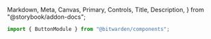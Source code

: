   Markdown,
  Meta,
  Canvas,
  Primary,
  Controls,
  Title,
  Description,
} from "@storybook/addon-docs";


<Meta of={stories} />

```ts
import { ButtonModule } from "@bitwarden/components";
```

<Title />

### Default / Secondary

<Primary />

<Controls />

## Guidelines

### Choosing the `<a>` or `<button>`

Buttons can use either the `<a>` or `<button>` tags. Choose which based on the action the button
takes:

- If navigating to a new page, use `<a>`
- If taking an action on the current page use `<button>`
- If the button launches a dialog, use `<button>`

### Groups

Groups of buttons should be separated by a `0.5` rem gap. Usually accomplished by using the
`tw-gap-2` class in the button group container.

Groups within page content, dialog footers or forms should have the `primary` call to action placed
to left. Groups in headers and navigational areas should have the `primary` call to action on the
right.

## Styles

There are 3 main styles for the button: Primary, Secondary, and Danger.

### Default / Secondary

The secondary styling(shown above) should be used for secondary calls to action. An action is
"secondary" if it relates indirectly to the purpose of a page. There may be multiple secondary
buttons next to each other; however, generally there should only be 1 or 2 calls to action per page.

### Primary

Use the primary button styling for all Primary call to actions. An action is "primary" if it relates
to the main purpose of a page. There should never be 2 primary styled buttons next to each other.

<Canvas of={stories.Primary} />

### Danger

Use the danger styling only in settings when the user may perform a permanent destructive action.

<Canvas of={stories.Danger} />

## Disabled UI

<Canvas of={stories.Disabled} />

## Block

Typically button widths expand with their text. In some causes though buttons may need to be block
where the width is fixed and the text wraps to 2 lines if exceeding the button’s width.

<Canvas of={stories.Block} />

## With Icon

To ensure consistent icon spacing, the icon should have .5rem spacing on left or right(depending on
placement).

> NOTE: Use logical css properties to ensure LTR/RTL support.

**If icon is placed before button label**

```html
<i class="bwi bwi-plus tw-me-2"></i>
```

**If icon is placed after button label**

```html
<i class="bwi bwi-plus tw-ms-2"></i>
```

<Canvas of={stories.WithIcon} />

## Accessibility

Please follow these guidelines to ensure that buttons are accessible to all users.

### Color contrast

All button styles are WCAG compliant when displayed on `background` and `background-alt` colors. To
use a button on a different background, double check that the color contrast is sufficient in both
the light and dark themes.

### Loading Buttons

Include an `aria-label` attribute that defaults to "loading" but can be configurable per
implementation. On click, the screen reader should announce the `aria-label`. Once the action is
completed, use another messaging pattern to alert the user that the action is complete (example:
success toast).

### Submit and async actions

Both submit and async action buttons use a loading button state while an action is taken. If your
button is performing a long running task in the background like a server API call, be sure to review
the [Async Actions Directive](?path=/story/component-library-async-actions-overview--page).

<Canvas of={stories.Loading} />

### appA11yTitle

`appA11yTitle` is a directive that auto assigns the same string to the `title` and `aria-label`
attributes.

When a button uses accessible content (e.i. actual text), DO NOT include this as it adds redundant
content for someone using assistive technology.

`appA11yTitle` should only be used if the element it applies to does not include accessible text,
e.i. an icon.
